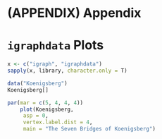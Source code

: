 # (APPENDIX) Appendix {-} 

# `igraphdata` Plots

```r
x <- c("igraph", "igraphdata")
sapply(x, library, character.only = T)

```

```r
data("Koenigsberg")
Koenigsberg[]
```

```r

par(mar = c(5, 4, 4, 4))
    plot(Koenigsberg,
     asp = 0,
     vertex.label.dist = 4,
     main = "The Seven Bridges of Koenigsberg")
```

